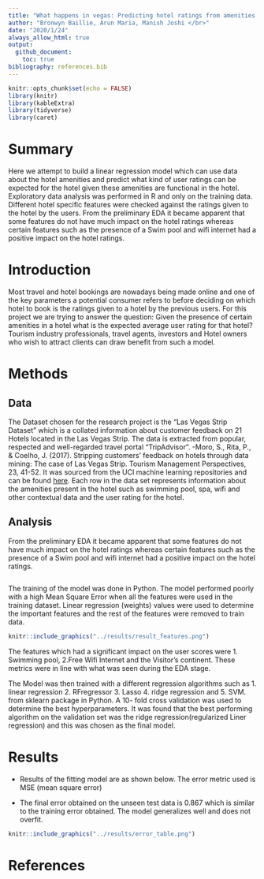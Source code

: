 ```yaml
---
title: "What happens in vegas: Predicting hotel ratings from amenities provided"
author: "Bronwyn Baillie, Arun Maria, Manish Joshi </br>"
date: "2020/1/24"
always_allow_html: true
output: 
  github_document:
    toc: true
bibliography: references.bib
---
```


```r
knitr::opts_chunk$set(echo = FALSE)
library(knitr)
library(kableExtra)
library(tidyverse)
library(caret)
```


# Summary

Here we attempt to build a linear regression model which can use data about the hotel amenities and predict what kind of user ratings can be expected for the hotel given these amenities are functional in the hotel.  Exploratory data analysis was performed in R and only on the training data. Different hotel specific features were checked against the ratings given to the hotel by the users. From the preliminary EDA it became apparent that some features do not have much impact on the hotel ratings whereas certain features such as the presence of a Swim pool and wifi internet had a positive impact on the hotel ratings.


# Introduction

Most travel and hotel bookings are nowadays being made online and one of the key parameters a potential consumer refers to before deciding on which hotel to book is the ratings given to a hotel by the previous users. For this project we are trying to answer the question: Given the presence of certain amenities in a hotel what is the expected average user rating for that hotel? Tourism industry professionals, travel agents, investors and Hotel owners who wish to attract clients can draw benefit from such a model. 

# Methods

## Data

The Dataset chosen for the research project is the “Las Vegas Strip Dataset” which is a collated information about customer feedback on 21 Hotels located in the Las Vegas Strip. The data is extracted from popular, respected and well-regarded travel portal “TripAdvisor”. 
-Moro, S., Rita, P., & Coelho, J. (2017). Stripping customers' feedback on hotels through data mining: The case of Las Vegas Strip. Tourism Management Perspectives, 23, 41-52. 
It was sourced from the UCI machine learning repositories and can be found [here](https://archive.ics.uci.edu/ml/datasets/Las+Vegas+Strip). Each row in the data set represents information about the amenities present in the hotel such as swimming pool, spa, wifi and other contextual data and the user rating for the hotel.


## Analysis

From the preliminary EDA it became apparent that some features do not have much impact on the hotel ratings whereas certain features such as the presence of a Swim pool and wifi internet had a positive impact on the hotel ratings. 

```r

```


The training of the model was done in Python. The model performed poorly with a high Mean Square Error when all the features were used in the training dataset. Linear regression (weights) values were used to determine the important features and the rest of the features were removed to train data.
```r
knitr::include_graphics("../results/result_features.png")

```


The features which had a significant impact on the user scores were 1. Swimming pool, 2.Free Wifi Internet and the Visitor's continent. These metrics were in line with what was seen during the EDA stage.

The Model was then trained with a different regression algorithms such as 1. linear regression 2. RFregressor 3. Lasso 4. ridge regression and 5. SVM. from sklearn package in Python. A 10- fold cross validation was used to determine the best hyperparameters. It was found that the best performing algorithm on the validation set was the ridge regression(regularized Liner regression) and this was chosen as the final model.


# Results

- Results of the fitting model are as shown below. The error metric used is MSE (mean square error)

- The final error obtained on the unseen test data is 0.867 which is similar to the training error obtained. The model generalizes well and does not overfit. 

```r
knitr::include_graphics("../results/error_table.png")
```






# References

